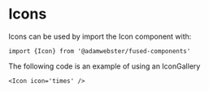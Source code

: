 
<Meta title="Fused Components Icons" />

# Icons
Icons can be used by import the Icon component with:

`import {Icon} from '@adamwebster/fused-components'`

The following code is an example of using an IconGallery

`<Icon icon='times' />`

<IconGallery>
  <IconItem name="times">
    <Icon icon='times' />
  </IconItem>
    <IconItem name="exclamation-circle">
    <Icon icon='exclamation-circle' />
  </IconItem>
  <IconItem name="question-circle">
    <Icon icon='question-circle' />
  </IconItem>
  <IconItem name="check-circle">
    <Icon icon='check-circle' />
  </IconItem>
  <IconItem name="no-entry-circle">
    <Icon icon='no-entry-circle' />
  </IconItem>
    <IconItem name="user">
    <Icon icon='user' />
  </IconItem>
    <IconItem name="times-circle">
    <Icon icon='times-circle' />
  </IconItem> 
  <IconItem name="search">
    <Icon icon='search' />
  </IconItem>
 <IconItem name="checkbox">
    <Icon icon='checkbox' />
  </IconItem>
    <IconItem name="checkbox-checked">
    <Icon icon='checkbox-checked' />
  </IconItem>
    <IconItem name="radio">
    <Icon icon='radio' />
  </IconItem> 
  <IconItem name="radio-checked">
    <Icon icon='radio-checked' />
  </IconItem> 
  <IconItem name="info-circle">
    <Icon icon='info-circle' />
  </IconItem> 
</IconGallery>

